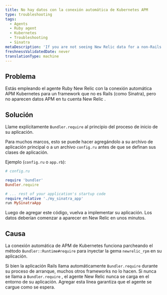 ```yaml
---
title: No hay datos con la conexión automática de Kubernetes APM
type: troubleshooting
tags:
  - Agents
  - Ruby agent
  - Kubernetes
  - Troubleshooting
  - Sinatra
metaDescription: 'If you are not seeing New Relic data for a non-Rails Ruby application using the Kubernetes APM auto-attach, you may need to explicitly call `Bundler.require`.'
freshnessValidatedDate: never
translationType: machine
---
```


## Problema

Estás empleando el agente Ruby New Relic con la conexión automática APM Kubernetes para un framework que no es Rails (como Sinatra), pero no aparecen datos APM en tu cuenta New Relic .

## Solución

Llame explícitamente `Bundler.require` al principio del proceso de inicio de su aplicación.

Para muchos marcos, esto se puede hacer agregándolo a su archivo de aplicación principal o a un archivo `config.ru` antes de que se definan sus clases de aplicación.

Ejemplo (`config.ru` o `app.rb`):

```ruby
# config.ru

require 'bundler'
Bundler.require

# ... rest of your application's startup code
require_relative './my_sinatra_app'
run MySinatraApp
```

Luego de agregar este código, vuelva a implementar su aplicación. Los datos deberían comenzar a aparecer en New Relic en unos minutos.

## Causa

La conexión automática de APM de Kubernetes funciona parcheando el método `Bundler::Runtime#require` para inyectar la gema `newrelic_rpm` en su aplicación.

Si bien la aplicación Rails llama automáticamente `Bundler.require` durante su proceso de arranque, muchos otros frameworks no lo hacen. Si nunca se llama a `Bundler.require` , el agente New Relic nunca se carga en el entorno de su aplicación. Agregar esta línea garantiza que el agente se cargue como se espera.